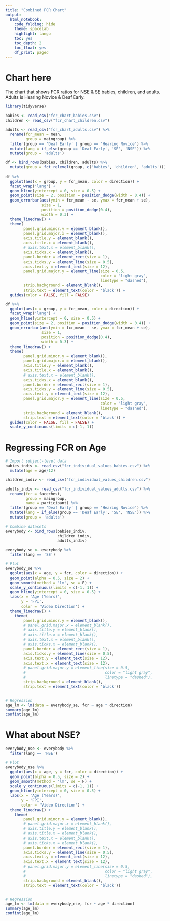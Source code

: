```yaml
---
title: "Combined FCR Chart"
output: 
  html_notebook:
    code_folding: hide
    theme: spacelab
    highlight: tango
    toc: yes
    toc_depth: 2
    toc_float: yes
    df_print: paged
---
```


# Chart here
The chart that shows FCR ratios for NSE & SE babies, children, and adults. Adults is Hearing Novice & Deaf Early. 


```r
library(tidyverse)

babies <- read_csv("fcr_chart_babies.csv")
children <- read_csv("fcr_chart_children.csv")

adults <- read_csv("fcr_chart_adults.csv") %>%
  rename(fcr_mean = mean,
         group = maingroup) %>%
  filter(group == 'Deaf Early' | group == 'Hearing Novice') %>%
  mutate(lang = if_else(group == 'Deaf Early', 'SE', 'NSE')) %>%
  mutate(group = 'adults')

df <- bind_rows(babies, children, adults) %>%
  mutate(group = fct_relevel(group, c('babies', 'children', 'adults')))
  
df %>%
  ggplot(aes(x = group, y = fcr_mean, color = direction)) +
  facet_wrap('lang') +
  geom_hline(yintercept = 0, size = 0.5) +
  geom_point(size = 2, position = position_dodge(width = 0.4)) +
  geom_errorbar(aes(ymin = fcr_mean - se, ymax = fcr_mean + se), 
                size = 1, 
                position = position_dodge(0.4), 
                width = 0.3) +
  theme_linedraw() +
  theme(
        panel.grid.minor.y = element_blank(),
        panel.grid.major.x = element_blank(),
        axis.title.y = element_blank(),
        axis.title.x = element_blank(),
        # axis.text.x = element_blank(),
        axis.ticks.x = element_blank(),
        panel.border = element_rect(size = 1),
        axis.ticks.y = element_line(size = 0.5),
        axis.text.y = element_text(size = 12),
        panel.grid.major.y = element_line(size = 0.5,
                                          color = "light gray",
                                          linetype = "dashed"),
        strip.background = element_blank(),
        strip.text = element_text(color = 'black')) +
  guides(color = FALSE, fill = FALSE)

df %>%
  ggplot(aes(x = group, y = fcr_mean, color = direction)) +
  facet_wrap('lang') +
  geom_hline(yintercept = 0, size = 0.5) +
  geom_point(size = 2, position = position_dodge(width = 0.4)) +
  geom_errorbar(aes(ymin = fcr_mean - se, ymax = fcr_mean + se), 
                size = 1, 
                position = position_dodge(0.4), 
                width = 0.3) +
  theme_linedraw() +
  theme(
        panel.grid.minor.y = element_blank(),
        panel.grid.major.x = element_blank(),
        axis.title.y = element_blank(),
        axis.title.x = element_blank(),
        # axis.text.x = element_blank(),
        axis.ticks.x = element_blank(),
        panel.border = element_rect(size = 1),
        axis.ticks.y = element_line(size = 0.5),
        axis.text.y = element_text(size = 12),
        panel.grid.major.y = element_line(size = 0.5,
                                          color = "light gray",
                                          linetype = "dashed"),
        strip.background = element_blank(),
        strip.text = element_text(color = 'black')) +
  guides(color = FALSE, fill = FALSE) +
  scale_y_continuous(limits = c(-1, 1))

```

# Regressing FCR on Age

```r

# Import subject-level data 
babies_indiv <- read_csv("fcr_individual_values_babies.csv") %>%
  mutate(age = age/12)

children_indiv <- read_csv("fcr_individual_values_children.csv")

adults_indiv <- read_csv("fcr_individual_values_adults.csv") %>%
  rename(fcr = facechest,
         group = maingroup,
         name = participant) %>%
  filter(group == 'Deaf Early' | group == 'Hearing Novice') %>%
  mutate(lang = if_else(group == 'Deaf Early', 'SE', 'NSE')) %>%
  mutate(group = 'adults')

# Combine datasets
everybody <- bind_rows(babies_indiv,
                       children_indiv,
                       adults_indiv)

everybody_se <- everybody %>%
  filter(lang == 'SE')

# Plot
everybody_se %>%
  ggplot(aes(x = age, y = fcr, color = direction)) +
  geom_point(alpha = 0.5, size = 2) +
  geom_smooth(method = 'lm', se = F) +
  scale_y_continuous(limits = c(-1, 1)) +
  geom_hline(yintercept = 0, size = 0.5) +
  labs(x = 'Age (Years)',
       y = 'FPI',
       color = 'Video Direction') +
  theme_linedraw() +
    theme(
        panel.grid.minor.y = element_blank(),
        # panel.grid.major.x = element_blank(),
        # axis.title.y = element_blank(),
        # axis.title.x = element_blank(),
        # axis.text.x = element_blank(),
        # axis.ticks.x = element_blank(),
        panel.border = element_rect(size = 1),
        axis.ticks.y = element_line(size = 0.5),
        axis.text.y = element_text(size = 12),
        axis.text.x = element_text(size = 12),
        # panel.grid.major.y = element_line(size = 0.5,
        #                                   color = "light gray",
        #                                   linetype = "dashed"),
        strip.background = element_blank(),
        strip.text = element_text(color = 'black'))


# Regression
age_lm <- lm(data = everybody_se, fcr ~ age * direction)
summary(age_lm)
confint(age_lm)
```

# What about NSE?

```r

everybody_nse <- everybody %>%
  filter(lang == 'NSE')

# Plot
everybody_nse %>%
  ggplot(aes(x = age, y = fcr, color = direction)) +
  geom_point(alpha = 0.5, size = 2) +
  geom_smooth(method = 'lm', se = F) +
  scale_y_continuous(limits = c(-1, 1)) +
  geom_hline(yintercept = 0, size = 0.5) +
  labs(x = 'Age (Years)',
       y = 'FPI',
       color = 'Video Direction') +
  theme_linedraw() +
    theme(
        panel.grid.minor.y = element_blank(),
        # panel.grid.major.x = element_blank(),
        # axis.title.y = element_blank(),
        # axis.title.x = element_blank(),
        # axis.text.x = element_blank(),
        # axis.ticks.x = element_blank(),
        panel.border = element_rect(size = 1),
        axis.ticks.y = element_line(size = 0.5),
        axis.text.y = element_text(size = 12),
        axis.text.x = element_text(size = 12),
        # panel.grid.major.y = element_line(size = 0.5,
        #                                   color = "light gray",
        #                                   linetype = "dashed"),
        strip.background = element_blank(),
        strip.text = element_text(color = 'black'))


# Regression
age_lm <- lm(data = everybody_nse, fcr ~ age * direction)
summary(age_lm)
confint(age_lm)
```
